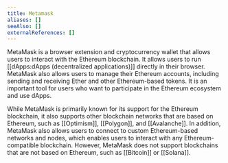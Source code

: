```yaml
---
title: Metamask
aliases: []
seeAlso: []
externalReferences: []
---
```




MetaMask is a browser extension and cryptocurrency wallet that allows users to interact with the Ethereum blockchain. It allows users to run [[dApps:dApps (decentralized applications)]] directly in their browser. MetaMask also allows users to manage their Ethereum accounts, including sending and receiving Ether and other Ethereum-based tokens. It is an important tool for users who want to participate in the Ethereum ecosystem and use dApps.

While MetaMask is primarily known for its support for the Ethereum blockchain, it also supports other blockchain networks that are based on Ethereum, such as [[Optimism]], [[Polygon]], and [[Avalanche]]. In addition, MetaMask also allows users to connect to custom Ethereum-based networks and nodes, which enables users to interact with any Ethereum-compatible blockchain. However, MetaMask does not support blockchains that are not based on Ethereum, such as [[Bitcoin]] or [[Solana]].
